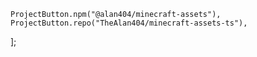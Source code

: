 	ProjectButton.npm("@alan404/minecraft-assets"),
	ProjectButton.repo("TheAlan404/minecraft-assets-ts"),
];
